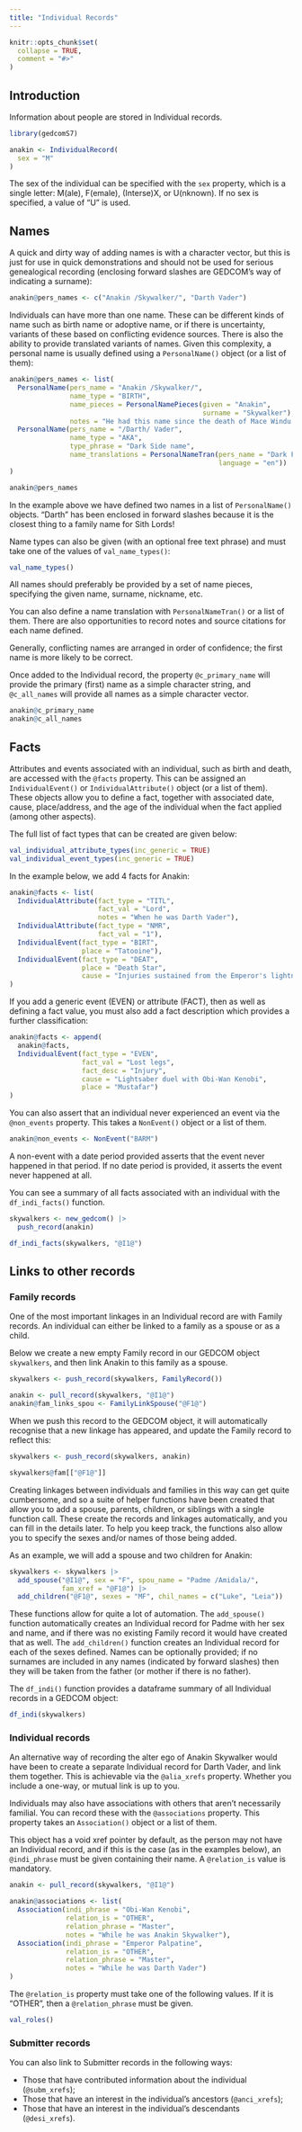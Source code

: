 ```yaml
---
title: "Individual Records"
---
```


```r
knitr::opts_chunk$set(
  collapse = TRUE,
  comment = "#>"
)
```

## Introduction

Information about people are stored in Individual records.

```r
library(gedcomS7)

anakin <- IndividualRecord(
  sex = "M"
)
```

The sex of the individual can be specified with the `sex` property, which is a single letter: M(ale), F(emale), (Interse)X, or U(nknown). If no sex is specified, a value of "U" is used.

## Names

A quick and dirty way of adding names is with a character vector, but this is just for use in quick demonstrations and should not be used for serious genealogical recording (enclosing forward slashes are GEDCOM's way of indicating a surname):

```r
anakin@pers_names <- c("Anakin /Skywalker/", "Darth Vader")
```

Individuals can have more than one name. These can be different kinds of name such as birth name or adoptive name, or if there is uncertainty, variants of these based on conflicting evidence sources. There is also the ability to provide translated variants of names. Given this complexity, a personal name is usually defined using a `PersonalName()` object (or a list of them):

```r
anakin@pers_names <- list(
  PersonalName(pers_name = "Anakin /Skywalker/",
               name_type = "BIRTH",
               name_pieces = PersonalNamePieces(given = "Anakin",
                                                surname = "Skywalker"),
               notes = "He had this name since the death of Mace Windu."),
  PersonalName(pers_name = "/Darth/ Vader",
               name_type = "AKA",
               type_phrase = "Dark Side name",
               name_translations = PersonalNameTran(pers_name = "Dark Father",
                                                    language = "en"))
)

anakin@pers_names
```

In the example above we have defined two names in a list of `PersonalName()` objects. "Darth" has been enclosed in forward slashes because it is the closest thing to a family name for Sith Lords!

Name types can also be given (with an optional free text phrase) and must take one of the values of `val_name_types()`:

```r
val_name_types()
```

All names should preferably be provided by a set of name pieces, specifying the given name, surname, nickname, etc.

You can also define a name translation with `PersonalNameTran()` or a list of them. There are also opportunities to record notes and source citations for each name defined.

Generally, conflicting names are arranged in order of confidence; the first name is more likely to be correct.

Once added to the Individual record, the property `@c_primary_name` will provide the primary (first) name as a simple character string, and `@c_all_names` will provide all names as a simple character vector.

```r
anakin@c_primary_name
anakin@c_all_names
```

## Facts

Attributes and events associated with an individual, such as birth and death, are accessed with the `@facts` property. This can be assigned an `IndividualEvent()` or `IndividualAttribute()` object (or a list of them). These objects allow you to define a fact, together with associated date, cause, place/address, and the age of the individual when the fact applied (among other aspects).

The full list of fact types that can be created are given below:

```r
val_individual_attribute_types(inc_generic = TRUE)
val_individual_event_types(inc_generic = TRUE)
```

In the example below, we add 4 facts for Anakin:

```r
anakin@facts <- list(
  IndividualAttribute(fact_type = "TITL",
                      fact_val = "Lord",
                      notes = "When he was Darth Vader"),
  IndividualAttribute(fact_type = "NMR",
                      fact_val = "1"),
  IndividualEvent(fact_type = "BIRT",
                  place = "Tatooine"),
  IndividualEvent(fact_type = "DEAT",
                  place = "Death Star",
                  cause = "Injuries sustained from the Emperor's lightning")
)
```

If you add a generic event (EVEN) or attribute (FACT), then as well as defining a fact value, you must also add a fact description which provides a further classification:

```r
anakin@facts <- append(
  anakin@facts,
  IndividualEvent(fact_type = "EVEN",
                  fact_val = "Lost legs",
                  fact_desc = "Injury",
                  cause = "Lightsaber duel with Obi-Wan Kenobi",
                  place = "Mustafar")
)
```

You can also assert that an individual never experienced an event via the `@non_events` property. This takes a `NonEvent()` object or a list of them.

```r
anakin@non_events <- NonEvent("BARM")
```

A non-event with a date period provided asserts that the event never happened in that period. If no date period is provided, it asserts the event never happened at all.

You can see a summary of all facts associated with an individual with the `df_indi_facts()` function.

```r
skywalkers <- new_gedcom() |> 
  push_record(anakin)

df_indi_facts(skywalkers, "@I1@")
```


## Links to other records

### Family records

One of the most important linkages in an Individual record are with Family records. An individual can either be linked to a family as a spouse or as a child.

Below we create a new empty Family record in our GEDCOM object `skywalkers`, and then link Anakin to this family as a spouse.

```r
skywalkers <- push_record(skywalkers, FamilyRecord())

anakin <- pull_record(skywalkers, "@I1@")
anakin@fam_links_spou <- FamilyLinkSpouse("@F1@")
```

When we push this record to the GEDCOM object, it will automatically recognise that a new linkage has appeared, and update the Family record to reflect this:

```r
skywalkers <- push_record(skywalkers, anakin)

skywalkers@fam[["@F1@"]]
```

Creating linkages between individuals and families in this way can get quite cumbersome, and so a suite of helper functions have been created that allow you to add a spouse, parents, children, or siblings with a single function call. These create the records and linkages automatically, and you can fill in the details later. To help you keep track, the functions also allow you to specify the sexes and/or names of those being added.

As an example, we will add a spouse and two children for Anakin:

```r
skywalkers <- skywalkers |> 
  add_spouse("@I1@", sex = "F", spou_name = "Padme /Amidala/",
             fam_xref = "@F1@") |> 
  add_children("@F1@", sexes = "MF", chil_names = c("Luke", "Leia"))
```

These functions allow for quite a lot of automation. The `add_spouse()` function automatically creates an Individual record for Padme with her sex and name, and if there was no existing Family record it would have created that as well. The `add_children()` function creates an Individual record for each of the sexes defined. Names can be optionally provided; if no surnames are included in any names (indicated by forward slashes) then they will be taken from the father (or mother if there is no father).

The `df_indi()` function provides a dataframe summary of all Individual records in a GEDCOM object:

```r
df_indi(skywalkers)
```

### Individual records

An alternative way of recording the alter ego of Anakin Skywalker would have been to create a separate Individual record for Darth Vader, and link them together. This is achievable via the `@alia_xrefs` property. Whether you include a one-way, or mutual link is up to you.

Individuals may also have associations with others that aren't necessarily familial. You can record these with the `@associations` property. This property takes an `Association()` object or a list of them.

This object has a void xref pointer by default, as the person may not have an Individual record, and if this is the case (as in the examples below), an `@indi_phrase` must be given containing their name. A `@relation_is` value is mandatory.

```r
anakin <- pull_record(skywalkers, "@I1@")

anakin@associations <- list(
  Association(indi_phrase = "Obi-Wan Kenobi",
              relation_is = "OTHER",
              relation_phrase = "Master",
              notes = "While he was Anakin Skywalker"),
  Association(indi_phrase = "Emperor Palpatine",
              relation_is = "OTHER",
              relation_phrase = "Master",
              notes = "While he was Darth Vader")
)
```

The `@relation_is` property must take one of the following values. If it is "OTHER", then a `@relation_phrase` must be given.

```r
val_roles()
```

### Submitter records

You can also link to Submitter records in the following ways:

* Those that have contributed information about the individual (`@subm_xrefs`); 
* Those that have an interest in the individual's ancestors (`@anci_xrefs`);
* Those that have an interest in the individual's descendants (`@desi_xrefs`).
